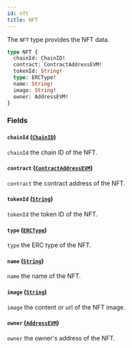 ```yaml
---
id: nft
title: NFT
---
```



The `NFT` type provides the NFT data.

```graphql
type NFT {
  chainId: ChainID!
  contract: ContractAddressEVM!
  tokenId: String!
  type: ERCType!
  name: String!
  image: String!
  owner: AddressEVM!
}
```


### Fields

#### `chainId` ([`ChainID`](/cyberconnect/reference/scalars/chain-id))

`chainId` the chain ID of the NFT.


#### `contract` ([`ContractAddressEVM`](/cyberconnect/reference/scalars/contract-address-evm))

`contract` the contract address of the NFT.


#### `tokenId` ([`String`](/cyberconnect/reference/scalars/string))

`tokenId` the token ID of the NFT.


#### `type` ([`ERCType`](/cyberconnect/reference/enums/erctype))

`type` the ERC type of the NFT.


#### `name` ([`String`](/cyberconnect/reference/scalars/string))

`name` the name of the NFT.


#### `image` ([`String`](/cyberconnect/reference/scalars/string))

`image` the content or url of the NFT image.


#### `owner` ([`AddressEVM`](/cyberconnect/reference/scalars/address-evm))

`owner` the owner's address of the NFT.




